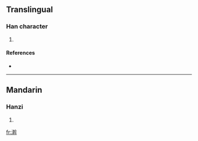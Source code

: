 ==Translingual==

===Han character===
{{Han char|rn=85|rad=水|as=14|sn=17|four=3814<sub>0</sub>|canj=水十十十 (EJJJ), X水十十十 (XEJJJ)}}

# {{defn|Han|sort=水14}}

====References====
* {{Han ref|kx=0656.100|dkj=18506|dj=1066.140|hdz=31766.070|uh=6FE3|ud=28643|bh=ED52|bd=60754}}

----

==Mandarin==

===Hanzi===
{{cmn-hanzi|pin=[[wò]] ([[wo4]])|wg=wo<sup>4</sup>}}

# {{defn|Mandarin}}

[[fr:濣]]